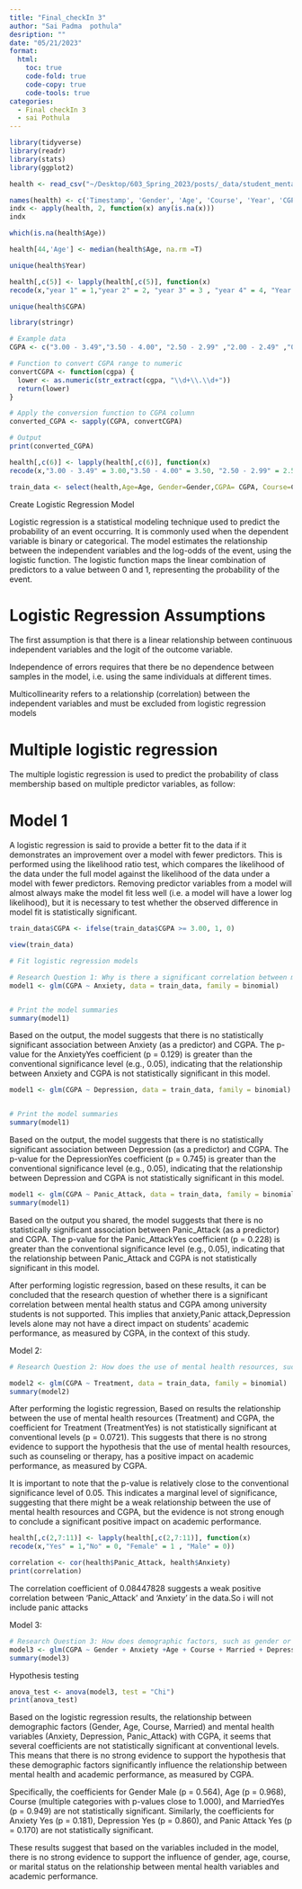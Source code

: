 ```yaml
---
title: "Final_checkIn 3"
author: "Sai Padma  pothula"
desription: ""
date: "05/21/2023"
format:
  html:
    toc: true
    code-fold: true
    code-copy: true
    code-tools: true
categories:
  - Final checkIn 3
  - sai Pothula
---
```


```r
library(tidyverse)
library(readr)
library(stats)
library(ggplot2)
```


```R
health <- read_csv("~/Desktop/603_Spring_2023/posts/_data/student_mental.csv")
```

```r
names(health) <- c('Timestamp', 'Gender', 'Age', 'Course', 'Year', 'CGPA', 'Married', 'Depression', 'Anxiety', 'Panic_Attack', 'Treatment')
indx <- apply(health, 2, function(x) any(is.na(x)))
indx
```
```r
which(is.na(health$Age))
```
```r
health[44,'Age'] <- median(health$Age, na.rm =T)
```

```r
unique(health$Year)
```

```r
health[,c(5)] <- lapply(health[,c(5)], function(x)
recode(x,"year 1" = 1,"year 2" = 2, "year 3" = 3 , "year 4" = 4, "Year 1" = 1, "Year 2" = 2, "Year 3" = 3))

```



```r
unique(health$CGPA)

```


```r
library(stringr)

# Example data
CGPA <- c("3.00 - 3.49","3.50 - 4.00", "2.50 - 2.99" ,"2.00 - 2.49" ,"0 - 1.99"   )

# Function to convert CGPA range to numeric
convertCGPA <- function(cgpa) {
  lower <- as.numeric(str_extract(cgpa, "\\d+\\.\\d+"))
  return(lower)
}

# Apply the conversion function to CGPA column
converted_CGPA <- sapply(CGPA, convertCGPA)

# Output
print(converted_CGPA)
```

```r
health[,c(6)] <- lapply(health[,c(6)], function(x)
recode(x,"3.00 - 3.49" = 3.00,"3.50 - 4.00" = 3.50, "2.50 - 2.99" = 2.50 , "2.00 - 2.49" = 2.00, "0 - 1.99" = 1.99  ))
```

```r
train_data <- select(health,Age=Age, Gender=Gender,CGPA= CGPA, Course=Course,Married=Married, Depression=Depression, Anxiety=Anxiety, Panic_Attack = Panic_Attack,Treatment=Treatment)
```   

Create Logistic Regression Model

Logistic regression is a statistical modeling technique used to predict the probability of an event occurring. It is commonly used when the dependent variable is binary or categorical. The model estimates the relationship between the independent variables and the log-odds of the event, using the logistic function. The logistic function maps the linear combination of predictors to a value between 0 and 1, representing the probability of the event.

# Logistic Regression Assumptions

The first assumption is that there is a linear relationship between continuous independent variables and the logit of the outcome variable.

Independence of errors requires that there be no dependence between samples in the model, i.e. using the same individuals at different times.

Multicollinearity refers to a relationship (correlation) between the independent variables and must be excluded from logistic regression models


# Multiple logistic regression

The multiple logistic regression is used to predict the probability of class membership based on multiple predictor variables, as follow:

# Model 1


A logistic regression is said to provide a better fit to the data if it demonstrates an improvement over a model with fewer predictors. This is performed using the likelihood ratio test, which compares the likelihood of the data under the full model against the likelihood of the data under a model with fewer predictors. Removing predictor variables from a model will almost always make the model fit less well (i.e. a model will have a lower log likelihood), but it is necessary to test whether the observed difference in model fit is statistically significant.

```r
train_data$CGPA <- ifelse(train_data$CGPA >= 3.00, 1, 0)

```

```r
view(train_data)
```


```r

# Fit logistic regression models

# Research Question 1: Why is there a significant correlation between mental health status and CGPA among university students?
model1 <- glm(CGPA ~ Anxiety, data = train_data, family = binomial)


# Print the model summaries
summary(model1)

```
Based on the output, the model suggests that there is no statistically significant association between Anxiety (as a predictor) and CGPA. The p-value for the AnxietyYes coefficient (p = 0.129) is greater than the conventional significance level (e.g., 0.05), indicating that the relationship between Anxiety and CGPA is not statistically significant in this model.

```r

model1 <- glm(CGPA ~ Depression, data = train_data, family = binomial)


# Print the model summaries
summary(model1)

```
Based on the output, the model suggests that there is no statistically significant association between Depression (as a predictor) and CGPA. The p-value for the DepressionYes coefficient (p = 0.745) is greater than the conventional significance level (e.g., 0.05), indicating that the relationship between Depression and CGPA is not statistically significant in this model.
```r
model1 <- glm(CGPA ~ Panic_Attack, data = train_data, family = binomial)
summary(model1)

```
Based on the output you shared, the model suggests that there is no statistically significant association between Panic_Attack (as a predictor) and CGPA. The p-value for the Panic_AttackYes coefficient (p = 0.228) is greater than the conventional significance level (e.g., 0.05), indicating that the relationship between Panic_Attack and CGPA is not statistically significant in this model.

After performing logistic regression, based on these results, it can be concluded that the research question of whether there is a significant correlation between mental health status and CGPA among university students is not supported. This implies that anxiety,Panic attack,Depression levels alone may not have a direct impact on students' academic performance, as measured by CGPA, in the context of this study.

Model 2:

```r
# Research Question 2: How does the use of mental health resources, such as counseling or therapy, have a positive impact on academic performance?

model2 <- glm(CGPA ~ Treatment, data = train_data, family = binomial)
summary(model2)


```

After performing the logistic regression, Based on results the relationship between the use of mental health resources (Treatment) and CGPA, the coefficient for Treatment (TreatmentYes) is not statistically significant at conventional levels (p = 0.0721). This suggests that there is no strong evidence to support the hypothesis that the use of mental health resources, such as counseling or therapy, has a positive impact on academic performance, as measured by CGPA.

It is important to note that the p-value is relatively close to the conventional significance level of 0.05. This indicates a marginal level of significance, suggesting that there might be a weak relationship between the use of mental health resources and CGPA, but the evidence is not strong enough to conclude a significant positive impact on academic performance.


```r
health[,c(2,7:11)] <- lapply(health[,c(2,7:11)], function(x)
recode(x,"Yes" = 1,"No" = 0, "Female" = 1 , "Male" = 0))
```



```r
correlation <- cor(health$Panic_Attack, health$Anxiety)
print(correlation)
```
The correlation coefficient of 0.08447828 suggests a weak positive correlation between 'Panic_Attack' and 'Anxiety' in the data.So i will not include panic attacks

Model 3:

```r
# Research Question 3: How does demographic factors, such as gender or ethnicity, influence the relationship between mental health and academic performance?
model3 <- glm(CGPA ~ Gender + Anxiety +Age + Course + Married + Depression data = train_data, family = binomial)
summary(model3)

```

Hypothesis testing
```r

anova_test <- anova(model3, test = "Chi")
print(anova_test)
```



Based on the logistic regression results, the relationship between demographic factors (Gender, Age, Course, Married) and mental health variables (Anxiety, Depression, Panic_Attack) with CGPA, it seems that several coefficients are not statistically significant at conventional levels. This means that there is no strong evidence to support the hypothesis that these demographic factors significantly influence the relationship between mental health and academic performance, as measured by CGPA.

Specifically, the coefficients for Gender Male (p = 0.564), Age (p = 0.968), Course (multiple categories with p-values close to 1.000), and MarriedYes (p = 0.949) are not statistically significant. Similarly, the coefficients for Anxiety Yes (p = 0.181), Depression Yes (p = 0.860), and Panic Attack Yes (p = 0.170) are not statistically significant.

These results suggest that based on the variables included in the model, there is no strong evidence to support the influence of gender, age, course, or marital status on the relationship between mental health variables and academic performance.



